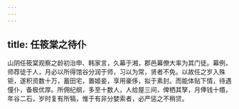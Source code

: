 ```yaml
---
---
---
```

title: 任筱棠之待仆
---



山阴任筱棠观察之龄初治申、韩家言，久幕于湘，郡邑幕僚大率为其门徒。幕例，师荐徒于人，月必以所得馆谷分润于师，习以为常，贤者不免。以故任之岁入殊钜，遂积资数十万，蓄田宅，置姬妾，享用豪侈，拟于素封。而能体贴下情，待遇僮仆，备极优厚。所佣纪纲，多至十数人，人给屋三间，俾栖其孥，月俸钱十缗，年谷二石，岁时复有所犒，惟于有非分婪索者，必严惩之不稍贷。